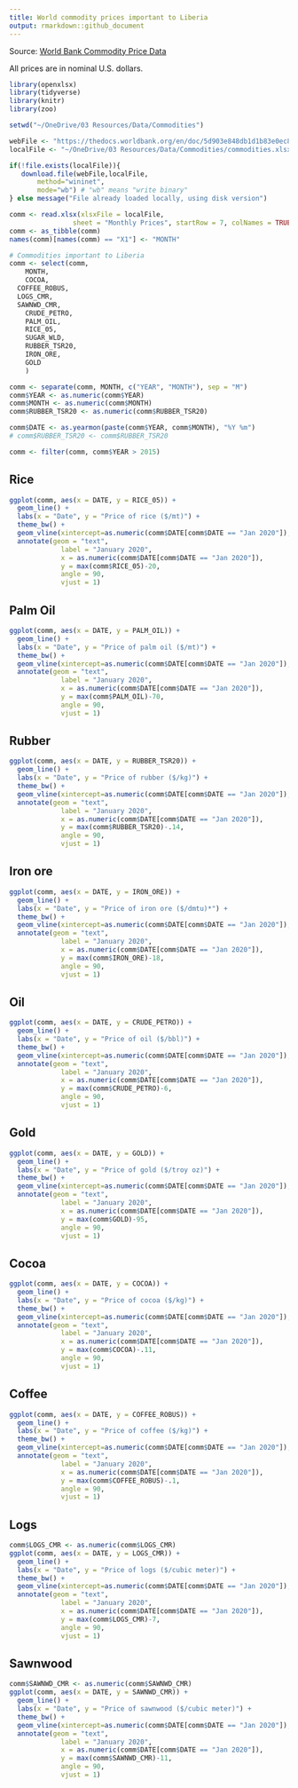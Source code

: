 ```yaml
---
title: World commodity prices important to Liberia
output: rmarkdown::github_document
---
```


Source: [World Bank Commodity Price Data](https://www.worldbank.org/en/research/commodity-markets)

All prices are in nominal U.S. dollars.

```r
library(openxlsx)
library(tidyverse)
library(knitr)
library(zoo)

setwd("~/OneDrive/03 Resources/Data/Commodities")

webFile <- "https://thedocs.worldbank.org/en/doc/5d903e848db1d1b83e0ec8f744e55570-0350012021/related/CMO-Historical-Data-Monthly.xlsx"
localFile <- "~/OneDrive/03 Resources/Data/Commodities/commodities.xlsx"

if(!file.exists(localFile)){
   download.file(webFile,localFile,
	   method="wininet", 
	   mode="wb") # "wb" means "write binary"
} else message("File already loaded locally, using disk version")

comm <- read.xlsx(xlsxFile = localFile,
                sheet = "Monthly Prices", startRow = 7, colNames = TRUE)
comm <- as_tibble(comm)
names(comm)[names(comm) == "X1"] <- "MONTH"

# Commodities important to Liberia
comm <- select(comm, 
	MONTH,
	COCOA,
  COFFEE_ROBUS,
  LOGS_CMR,
  SAWNWD_CMR,
	CRUDE_PETRO, 
	PALM_OIL,
	RICE_05,
	SUGAR_WLD,
	RUBBER_TSR20,
	IRON_ORE,
	GOLD
	)

comm <- separate(comm, MONTH, c("YEAR", "MONTH"), sep = "M")
comm$YEAR <- as.numeric(comm$YEAR)
comm$MONTH <- as.numeric(comm$MONTH)
comm$RUBBER_TSR20 <- as.numeric(comm$RUBBER_TSR20)

comm$DATE <- as.yearmon(paste(comm$YEAR, comm$MONTH), "%Y %m")
# comm$RUBBER_TSR20 <- comm$RUBBER_TSR20

comm <- filter(comm, comm$YEAR > 2015)
```

## Rice

```r
ggplot(comm, aes(x = DATE, y = RICE_05)) + 
  geom_line() +
  labs(x = "Date", y = "Price of rice ($/mt)") +
  theme_bw() + 
  geom_vline(xintercept=as.numeric(comm$DATE[comm$DATE == "Jan 2020"]), linetype=1, color="red") +
  annotate(geom = "text",
             label = "January 2020",
             x = as.numeric(comm$DATE[comm$DATE == "Jan 2020"]),
             y = max(comm$RICE_05)-20,
             angle = 90, 
             vjust = 1)
```

## Palm Oil

```r
ggplot(comm, aes(x = DATE, y = PALM_OIL)) + 
  geom_line() +
  labs(x = "Date", y = "Price of palm oil ($/mt)") +
  theme_bw() + 
  geom_vline(xintercept=as.numeric(comm$DATE[comm$DATE == "Jan 2020"]), linetype=1, color="red") +
  annotate(geom = "text",
             label = "January 2020",
             x = as.numeric(comm$DATE[comm$DATE == "Jan 2020"]),
             y = max(comm$PALM_OIL)-70,
             angle = 90, 
             vjust = 1)
```

## Rubber

```r
ggplot(comm, aes(x = DATE, y = RUBBER_TSR20)) + 
  geom_line() +
  labs(x = "Date", y = "Price of rubber ($/kg)") +
  theme_bw() + 
  geom_vline(xintercept=as.numeric(comm$DATE[comm$DATE == "Jan 2020"]), linetype=1, color="red") +
  annotate(geom = "text",
             label = "January 2020",
             x = as.numeric(comm$DATE[comm$DATE == "Jan 2020"]),
             y = max(comm$RUBBER_TSR20)-.14,
             angle = 90, 
             vjust = 1)
```

## Iron ore

```r
ggplot(comm, aes(x = DATE, y = IRON_ORE)) + 
  geom_line() +
  labs(x = "Date", y = "Price of iron ore ($/dmtu)*") +
  theme_bw() + 
  geom_vline(xintercept=as.numeric(comm$DATE[comm$DATE == "Jan 2020"]), linetype=1, color="red") +
  annotate(geom = "text",
             label = "January 2020",
             x = as.numeric(comm$DATE[comm$DATE == "Jan 2020"]),
             y = max(comm$IRON_ORE)-18,
             angle = 90, 
             vjust = 1)
```

## Oil

```r
ggplot(comm, aes(x = DATE, y = CRUDE_PETRO)) + 
  geom_line() +
  labs(x = "Date", y = "Price of oil ($/bbl)") +
  theme_bw() + 
  geom_vline(xintercept=as.numeric(comm$DATE[comm$DATE == "Jan 2020"]), linetype=1, color="red") +
  annotate(geom = "text",
             label = "January 2020",
             x = as.numeric(comm$DATE[comm$DATE == "Jan 2020"]),
             y = max(comm$CRUDE_PETRO)-6,
             angle = 90, 
             vjust = 1)
```

## Gold

```r
ggplot(comm, aes(x = DATE, y = GOLD)) + 
  geom_line() +
  labs(x = "Date", y = "Price of gold ($/troy oz)") +
  theme_bw() + 
  geom_vline(xintercept=as.numeric(comm$DATE[comm$DATE == "Jan 2020"]), linetype=1, color="red") +
  annotate(geom = "text",
             label = "January 2020",
             x = as.numeric(comm$DATE[comm$DATE == "Jan 2020"]),
             y = max(comm$GOLD)-95,
             angle = 90, 
             vjust = 1)
```

## Cocoa

```r
ggplot(comm, aes(x = DATE, y = COCOA)) + 
  geom_line() +
  labs(x = "Date", y = "Price of cocoa ($/kg)") +
  theme_bw() + 
  geom_vline(xintercept=as.numeric(comm$DATE[comm$DATE == "Jan 2020"]), linetype=1, color="red") +
  annotate(geom = "text",
             label = "January 2020",
             x = as.numeric(comm$DATE[comm$DATE == "Jan 2020"]),
             y = max(comm$COCOA)-.11,
             angle = 90, 
             vjust = 1)
```

## Coffee

```r
ggplot(comm, aes(x = DATE, y = COFFEE_ROBUS)) + 
  geom_line() +
  labs(x = "Date", y = "Price of coffee ($/kg)") +
  theme_bw() + 
  geom_vline(xintercept=as.numeric(comm$DATE[comm$DATE == "Jan 2020"]), linetype=1, color="red") +
  annotate(geom = "text",
             label = "January 2020",
             x = as.numeric(comm$DATE[comm$DATE == "Jan 2020"]),
             y = max(comm$COFFEE_ROBUS)-.1,
             angle = 90, 
             vjust = 1)
```

## Logs

```r
comm$LOGS_CMR <- as.numeric(comm$LOGS_CMR)
ggplot(comm, aes(x = DATE, y = LOGS_CMR)) + 
  geom_line() +
  labs(x = "Date", y = "Price of logs ($/cubic meter)") +
  theme_bw() + 
  geom_vline(xintercept=as.numeric(comm$DATE[comm$DATE == "Jan 2020"]), linetype=1, color="red") +
  annotate(geom = "text",
             label = "January 2020",
             x = as.numeric(comm$DATE[comm$DATE == "Jan 2020"]),
             y = max(comm$LOGS_CMR)-7,
             angle = 90, 
             vjust = 1)
```

## Sawnwood

```r
comm$SAWNWD_CMR <- as.numeric(comm$SAWNWD_CMR)
ggplot(comm, aes(x = DATE, y = SAWNWD_CMR)) + 
  geom_line() +
  labs(x = "Date", y = "Price of sawnwood ($/cubic meter)") +
  theme_bw() + 
  geom_vline(xintercept=as.numeric(comm$DATE[comm$DATE == "Jan 2020"]), linetype=1, color="red") +
  annotate(geom = "text",
             label = "January 2020",
             x = as.numeric(comm$DATE[comm$DATE == "Jan 2020"]),
             y = max(comm$SAWNWD_CMR)-11,
             angle = 90, 
             vjust = 1)
```


